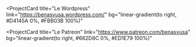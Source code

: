 <ProjectCard
  title="Le Wordpress"
  link="https://benasvusa.wordpress.com/"
  bg="linear-gradient(to right, #D4145A 0%, #FBB03B 100%)"
>

</ProjectCard>

<ProjectCard
  title="Le Patreon"
  link="https://www.patreon.com/benasvusa"
  bg="linear-gradient(to right, #662D8C 0%, #ED1E79 100%)"
>
</ProjectCard>
